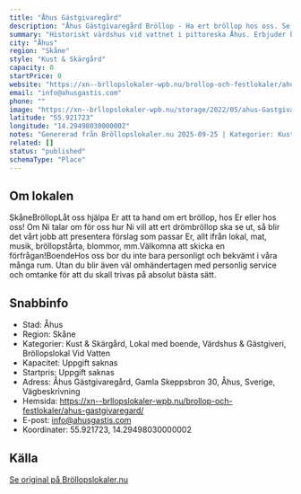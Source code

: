 ```yaml
---
title: "Åhus Gästgivaregård"
description: "Åhus Gästgivaregård Bröllop - Ha ert bröllop hos oss. Se vår fina Bröllopslokal. Skicka gärna en förfrågan så hjälper vi Er!"
summary: "Historiskt värdshus vid vattnet i pittoreska Åhus. Erbjuder både boende och personlig bröllopstjänst med allt från lokal till catering och dekoration."
city: "Åhus"
region: "Skåne"
style: "Kust & Skärgård"
capacity: 0
startPrice: 0
website: "https://xn--brllopslokaler-wpb.nu/brollop-och-festlokaler/ahus-gastgivaregard/"
email: "info@ahusgastis.com"
phone: ""
image: "https://xn--brllopslokaler-wpb.nu/storage/2022/05/ahus-Gastgivaregard-brollopslokal-festlokal-brollop-festvaning-skane-osterlen-W.webp"
latitude: "55.921723"
longitude: "14.29498030000002"
notes: "Genererad från Bröllopslokaler.nu 2025-09-25 | Kategorier: Kust & Skärgård, Lokal med boende, Värdshus & Gästgiveri, Bröllopslokal Vid Vatten"
related: []
status: "published"
schemaType: "Place"
---
```


## Om lokalen

SkåneBröllopLåt oss hjälpa Er att ta hand om ert bröllop, hos Er eller hos oss! Om Ni talar om för oss hur Ni vill att ert drömbröllop ska se ut, så blir det vårt jobb att presentera förslag som passar Er, allt ifrån lokal, mat, musik, bröllopstårta, blommor, mm.Välkomna att skicka en förfrågan!BoendeHos oss bor du inte bara personligt och bekvämt i våra många rum. Utan du blir även väl omhändertagen med personlig service och omtanke för att du skall trivas på absolut bästa sätt.

## Snabbinfo

- Stad: Åhus
- Region: Skåne
- Kategorier: Kust & Skärgård, Lokal med boende, Värdshus & Gästgiveri, Bröllopslokal Vid Vatten
- Kapacitet: Uppgift saknas
- Startpris: Uppgift saknas
- Adress: Åhus Gästgivaregård, Gamla Skeppsbron 30, Åhus, Sverige, Vägbeskrivning
- Hemsida: https://xn--brllopslokaler-wpb.nu/brollop-och-festlokaler/ahus-gastgivaregard/
- E-post: info@ahusgastis.com
- Koordinater: 55.921723, 14.29498030000002

## Källa

[Se original på Bröllopslokaler.nu](https://xn--brllopslokaler-wpb.nu/brollop-och-festlokaler/ahus-gastgivaregard/)
